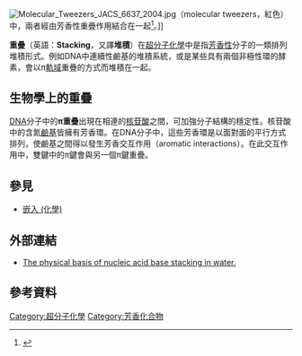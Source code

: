 {{NoteTA|G1=Chemistry}}
[[File:Molecular_Tweezers_JACS_6637_2004.jpg|thumbnail]]（molecular tweezers，紅色）中，兩者經由芳香性重疊作用結合在一起<ref name = lehn>{{cite journal en| author = A. Petitjean, R. G. Khoury, N. Kyritsakas and J. M. Lehn | title = Dynamic Devices. Shape Switching and Substrate Binding in Ion-Controlled Nanomechanical Molecular Tweezers | year = 2004 | journal = [[J._Am._Chem._Soc.|J. Am. Chem. Soc.]] | volume = 126 | issue = 21 | pages = 6637-6647 | doi = 10.1021/ja031915r}}</ref>。]]

'''重疊'''（英語：'''Stacking'''，又譯'''堆積'''）在[[超分子化學|超分子化學]]中是指[[芳香性|芳香性]]分子的一類排列堆積形式。例如DNA中連續性鹼基的堆積系統，或是某些具有兩個非極性環的酵素，會以π[[軌域|軌域]]重疊的方式而堆積在一起。

==生物學上的重疊==
[[DNA|DNA]]分子中的'''π重疊'''出現在相連的[[核苷酸|核苷酸]]之間，可加強分子結構的穩定性。核苷酸中的含氮[[鹼基|鹼基]]皆擁有芳香環。在DNA分子中，這些芳香環是以面對面的平行方式排列，使鹼基之間得以發生芳香交互作用（aromatic interactions）。在此交互作用中，雙鍵中的π鍵會與另一個π鍵重疊。

== 參見 ==
* [[嵌入_(化學)|嵌入 (化學)]]

==外部連結==
*[http://www.pubmedcentral.nih.gov/articlerender.fcgi?artid=1301220 The physical basis of nucleic acid base stacking in water.] {{Wayback|url=http://www.pubmedcentral.nih.gov/articlerender.fcgi?artid=1301220 |date=20190630230843 }}

==參考資料==
{{reflist}}

{{化学键和分子间作用力}}

[[Category:超分子化學|Category:超分子化學]]
[[Category:芳香化合物|Category:芳香化合物]]